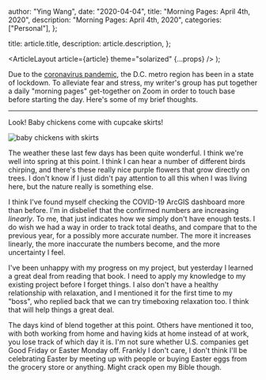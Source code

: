 
  author: "Ying Wang",
  date: "2020-04-04",
  title: "Morning Pages: April 4th, 2020",
  description: "Morning Pages: April 4th, 2020",
  categories: ["Personal"],
};

  title: article.title,
  description: article.description,
};

  <ArticleLayout article={article} theme="solarized" {...props} />
);

Due to the [coronavirus
pandemic](https://en.wikipedia.org/wiki/2019-20_coronavirus_pandemic), the D.C.
metro region has been in a state of lockdown. To alleviate fear and stress, my
writer's group has put together a daily "morning pages" get-together on Zoom in
order to touch base before starting the day. Here's some of my brief thoughts.

---

Look! Baby chickens come with cupcake skirts!

![baby chickens with skirts](/img/posts/2020/04/04/morning_pages.jpg)

The weather these last few days has been quite wonderful. I think we're well
into spring at this point. I think I can hear a number of different birds
chirping, and there's these really nice purple flowers that grow directly on
trees. I don't know if I just didn't pay attention to all this when I was living
here, but the nature really is something else.

I think I've found myself checking the COVID-19 ArcGIS dashboard more than
before. I'm in disbelief that the confirmed numbers are increasing _linearly_.
To me, that just indicates how we simply don't have enough tests. I do wish we
had a way in order to track total deaths, and compare that to the previous year,
for a possibly more accurate number. The more it increases linearly, the more
inaccurate the numbers become, and the more uncertainty I feel.

I've been unhappy with my progress on my project, but yesterday I learned a
great deal from reading that book. I need to apply my knowledge to my existing
project before I forget things. I also don't have a healthy relationship with
relaxation, and I mentioned it for the first time to my "boss", who replied back
that we can try timeboxing relaxation too. I think that will help things a great
deal.

The days kind of blend together at this point. Others have mentioned it too,
with both working from home and having kids at home instead of at work, you lose
track of which day it is. I'm not sure whether U.S. companies get Good Friday or
Easter Monday off. Frankly I don't care, I don't think I'll be celebrating
Easter by meeting up with people or buying Easter eggs from the grocery store or
anything. Might crack open my Bible though.

